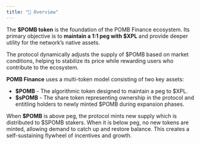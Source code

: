 ```yaml
---
title: "📖 Overview"
---
```


The **$POMB token** is the foundation of the POMB Finance ecosystem. Its primary objective is to **maintain a 1:1 peg with $XPL** and provide deeper utility for the network’s native assets.

The protocol dynamically adjusts the supply of \$POMB based on market conditions, helping to stabilize its price while rewarding users who contribute to the ecosystem.

**POMB Finance** uses a multi-token model consisting of two key assets:

- **$POMB** - The algorithmic token designed to maintain a peg to $XPL.
- **$sPOMB** - The share token representing ownership in the protocol and entitling holders to newly minted $POMB during expansion phases.

When **$POMB** is above peg, the protocol mints new supply which is distributed to $SPOMB stakers. When it is below peg, no new tokens are minted, allowing demand to catch up and restore balance. This creates a self-sustaining flywheel of incentives and growth.
